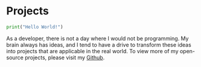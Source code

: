 # Projects

```py showLineNumbers filename="main.py" {3} copy
print("Hello World!")
```

As a developer, there is not a day where I would not be programming.
My brain always has ideas, and I tend to have a drive to transform these ideas into projects that are applicable in the real world.
To view more of my open-source projects, please visit my [Github](https://github.com/jdinh-782).